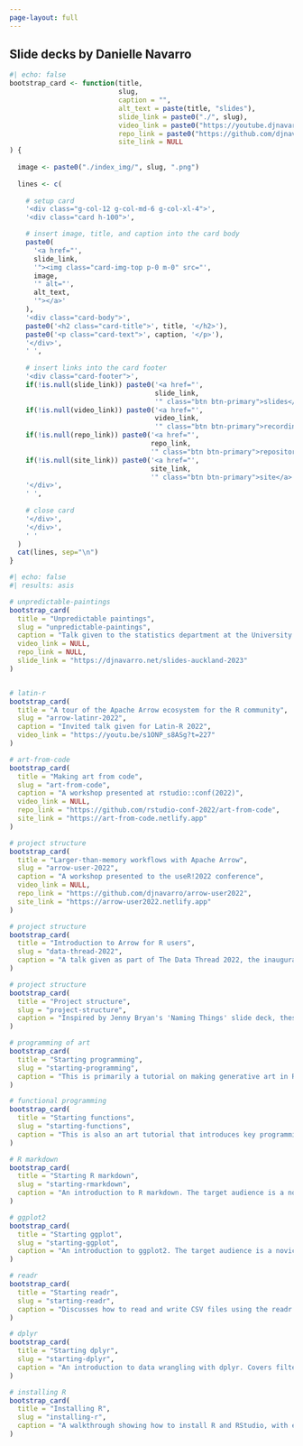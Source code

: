 ```yaml
---
page-layout: full
---
```


::: {.banner}

::: {.centered}
# Slide decks by Danielle Navarro
:::

:::

```r
#| echo: false
bootstrap_card <- function(title, 
                           slug, 
                           caption = "",
                           alt_text = paste(title, "slides"),
                           slide_link = paste0("./", slug),
                           video_link = paste0("https://youtube.djnavarro.net/", slug),
                           repo_link = paste0("https://github.com/djnavarro/slides-", slug),
                           site_link = NULL
) {
  
  image <- paste0("./index_img/", slug, ".png")
  
  lines <- c(
    
    # setup card
    '<div class="g-col-12 g-col-md-6 g-col-xl-4">',
    '<div class="card h-100">',

    # insert image, title, and caption into the card body
    paste0(
      '<a href="', 
      slide_link, 
      '"><img class="card-img-top p-0 m-0" src="', 
      image, 
      '" alt="',
      alt_text, 
      '"></a>'
    ),
    '<div class="card-body">',
    paste0('<h2 class="card-title">', title, '</h2>'),
    paste0('<p class="card-text">', caption, '</p>'),
    '</div>',
    ' ',
    
    # insert links into the card footer
    '<div class="card-footer">',
    if(!is.null(slide_link)) paste0('<a href="', 
                                    slide_link, 
                                    '" class="btn btn-primary">slides</a>'),
    if(!is.null(video_link)) paste0('<a href="', 
                                    video_link, 
                                    '" class="btn btn-primary">recording</a>'),
    if(!is.null(repo_link)) paste0('<a href="', 
                                   repo_link, 
                                   '" class="btn btn-primary">repository</a>'),
    if(!is.null(site_link)) paste0('<a href="', 
                                   site_link, 
                                   '" class="btn btn-primary">site</a>'),
    '</div>',
    ' ',
    
    # close card
    '</div>',
    '</div>',
    ' '
  )
  cat(lines, sep="\n")
}
```


::: {.grid}

```r
#| echo: false
#| results: asis

# unpredictable-paintings
bootstrap_card(
  title = "Unpredictable paintings",
  slug = "unpredictable-paintings",
  caption = "Talk given to the statistics department at the University of Auckland for the 2023 Ihaka lecture series",
  video_link = NULL,
  repo_link = NULL,
  slide_link = "https://djnavarro.net/slides-auckland-2023"
)


# latin-r
bootstrap_card(
  title = "A tour of the Apache Arrow ecosystem for the R community",
  slug = "arrow-latinr-2022",
  caption = "Invited talk given for Latin-R 2022",
  video_link = "https://youtu.be/s1ONP_s8ASg?t=227"
)

# art-from-code
bootstrap_card(
  title = "Making art from code",
  slug = "art-from-code",
  caption = "A workshop presented at rstudio::conf(2022)",
  video_link = NULL,
  repo_link = "https://github.com/rstudio-conf-2022/art-from-code",
  site_link = "https://art-from-code.netlify.app"
)

# project structure
bootstrap_card(
  title = "Larger-than-memory workflows with Apache Arrow",
  slug = "arrow-user-2022",
  caption = "A workshop presented to the useR!2022 conference",
  video_link = NULL,
  repo_link = "https://github.com/djnavarro/arrow-user2022",
  site_link = "https://arrow-user2022.netlify.app"
)

# project structure
bootstrap_card(
  title = "Introduction to Arrow for R users",
  slug = "data-thread-2022",
  caption = "A talk given as part of The Data Thread 2022, the inaugural conference of the Apache Arrow community"
)

# project structure
bootstrap_card(
  title = "Project structure",
  slug = "project-structure",
  caption = "Inspired by Jenny Bryan's 'Naming Things' slide deck, these slides discuss how to name files, introduces file paths, and discusses the basics of project organisation and management."
)

# programming of art
bootstrap_card(
  title = "Starting programming",
  slug = "starting-programming",
  caption = "This is primarily a tutorial on making generative art in R, but in doing so introduces core programming constructs and data structures. It is assumed the user has some previous experience with ggplot2."
)

# functional programming
bootstrap_card(
  title = "Starting functions",
  slug = "starting-functions",
  caption = "This is also an art tutorial that introduces key programming concepts, and follows naturally from the 'starting programming' slides. It shows how to write functions and exposes the user to some of the purrr functionality."
)

# R markdown
bootstrap_card(
  title = "Starting R markdown",
  slug = "starting-rmarkdown",
  caption = "An introduction to R markdown. The target audience is a novice R user with no previous experience with markdown. Covers the basics of markdown, and illustrates the structure of an R markdown document, including the YAML header. Briefly describes LaTeX equations."
)

# ggplot2
bootstrap_card(
  title = "Starting ggplot",
  slug = "starting-ggplot",
  caption = "An introduction to ggplot2. The target audience is a novice user with no previous experience with R or ggplot2. Does not cover the entire grammar, but helps the user reach the point at which they can make quality data visualisations."
)

# readr
bootstrap_card(
  title = "Starting readr",
  slug = "starting-readr",
  caption = "Discusses how to read and write CSV files using the readr package. It is assumed the audience has a little experience with R, but not much. Also introduces the magrittr pipe and the dplyr workflow for group_by() and summarise()"
)

# dplyr
bootstrap_card(
  title = "Starting dplyr",
  slug = "starting-dplyr",
  caption = "An introduction to data wrangling with dplyr. Covers filter(), select(), mutate() and arrange() primarily, but also discusses joins and the pivot_longer() and pivot_wider() functions from tidyr."
)

# installing R
bootstrap_card(
  title = "Installing R",
  slug = "installing-r",
  caption = "A walkthrough showing how to install R and RStudio, with examples for Mac, Windows and Ubuntu. The target audience is a novice with a little R experience (e.g., via RStudio Cloud) who now wants to run R locally."
)
```

:::

